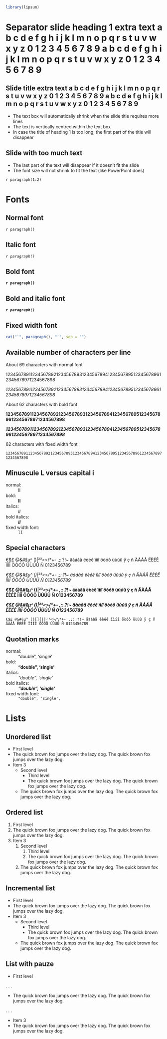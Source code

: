 ```r
library(lipsum)
```

# Separator slide heading 1 extra text a b c d e f g h i j k l m n o p q r s t u v w x y z 0 1 2 3 4 5 6 7 8 9 a b c d e f g h i j k l m n o p q r s t u v w x y z 0 1 2 3 4 5 6 7 8 9

## Slide title extra text a b c d e f g h i j k l m n o p q r s t u v w x y z 0 1 2 3 4 5 6 7 8 9 a b c d e f g h i j k l m n o p q r s t u v w x y z 0 1 2 3 4 5 6 7 8 9 

- The text box will automatically shrink when the slide title requires more lines
- The text is vertically centred within the text box
- In case the title of heading 1 is too long, the first part of the title will disappear

## Slide with too much text

- The last part of the text will disappear if it doesn't fit the slide
- The font size will not shrink to fit the text (like PowerPoint does)

`r paragraph(1:2)`

# Fonts 

## Normal font

`r paragraph()`

## Italic font

_`r paragraph()`_

## Bold font

**`r paragraph()`**

## Bold and italic font

**_`r paragraph()`_**

## Fixed width font

```r
cat("`", paragraph(), "`", sep = "")
```

## Available number of characters per line

About 69 characters with normal font

12345678911234567892123456789312345678941234567895123456789612345678971234567898

_12345678911234567892123456789312345678941234567895123456789612345678971234567898_

About 62 characters with bold font

**12345678911234567892123456789312345678941234567895123456789612345678971234567898**

**_12345678911234567892123456789312345678941234567895123456789612345678971234567898_**

62 characters with fixed width font

`12345678911234567892123456789312345678941234567895123456789612345678971234567898`

## Minuscule L versus capital i

normal:
  ~ lI <!-- spell-check: ignore -->

bold:
  ~ **lI** <!-- spell-check: ignore -->
  
italics:
  ~ _lI_ <!-- spell-check: ignore -->
  
bold italics:
  ~ **_lI_** <!-- spell-check: ignore -->

fixed width font:
  ~ `lI` <!-- spell-check: ignore -->

## Special characters

€$£ @&#§µ^ ()[]{}|²³<>/\*+- ,;:.?!~ äàáâã ëèéê ïìíî öòóô üùúû ÿ ç ñ ÄÀÁÂ ËÈÉÊ ÏÌÍÎ ÖÒÓÔ ÜÙÚÛ Ñ 0123456789 <!-- spell-check: ignore -->

_€$£ @&#§µ^ ()[]{}|²³<>/\*+- ,;:.?!~ äàáâã ëèéê ïìíî öòóô üùúû ÿ ç ñ ÄÀÁÂ ËÈÉÊ ÏÌÍÎ ÖÒÓÔ ÜÙÚÛ Ñ 0123456789_ <!-- spell-check: ignore -->

**€$£ @&#§µ^ ()[]{}|²³<>/\*+- ,;:.?!~ äàáâã ëèéê ïìíî öòóô üùúû ÿ ç ñ ÄÀÁÂ ËÈÉÊ ÏÌÍÎ ÖÒÓÔ ÜÙÚÛ Ñ 0123456789** <!-- spell-check: ignore -->

**_€$£ @&#§µ^ ()[]{}|²³<>/\*+- ,;:.?!~ äàáâã ëèéê ïìíî öòóô üùúû ÿ ç ñ ÄÀÁÂ ËÈÉÊ ÏÌÍÎ ÖÒÓÔ ÜÙÚÛ Ñ 0123456789_** <!-- spell-check: ignore -->

`€$£ @&#§µ^ ()[]{}|²³<>/\*+- ,;:.?!~ äàáâã ëèéê ïìíî öòóô üùúû ÿ ç ñ ÄÀÁÂ ËÈÉÊ ÏÌÍÎ ÖÒÓÔ ÜÙÚÛ Ñ 0123456789` <!-- spell-check: ignore -->

## Quotation marks

normal:
  ~ "double", 'single'

bold:
  ~ **"double", 'single'**

italics:
  ~ _"double", 'single'_

bold italics:
  ~ **_"double", 'single'_**

fixed width font:
  ~ `"double", 'single',`

# Lists

## Unordered list

- First level
- The quick brown fox jumps over the lazy dog. The quick brown fox jumps over the lazy dog.
- Item 3
    - Second level
        - Third level
        - The quick brown fox jumps over the lazy dog. The quick brown fox jumps over the lazy dog.
    - The quick brown fox jumps over the lazy dog. The quick brown fox jumps over the lazy dog. 

## Ordered list

1. First level
1. The quick brown fox jumps over the lazy dog. The quick brown fox jumps over the lazy dog.
1. Item 3
    1. Second level
        1. Third level
        1. The quick brown fox jumps over the lazy dog. The quick brown fox jumps over the lazy dog.
    1. The quick brown fox jumps over the lazy dog. The quick brown fox jumps over the lazy dog.

## Incremental list

::: {.incremental}
- First level
- The quick brown fox jumps over the lazy dog. The quick brown fox jumps over the lazy dog.
- Item 3
    - Second level
        - Third level
        - The quick brown fox jumps over the lazy dog. The quick brown fox jumps over the lazy dog.
    - The quick brown fox jumps over the lazy dog. The quick brown fox jumps over the lazy dog. 
:::

## List with pauze

- First level

. . .

- The quick brown fox jumps over the lazy dog. The quick brown fox jumps over the lazy dog.

. . .

  - Item 3
- The quick brown fox jumps over the lazy dog. The quick brown fox jumps over the lazy dog.
